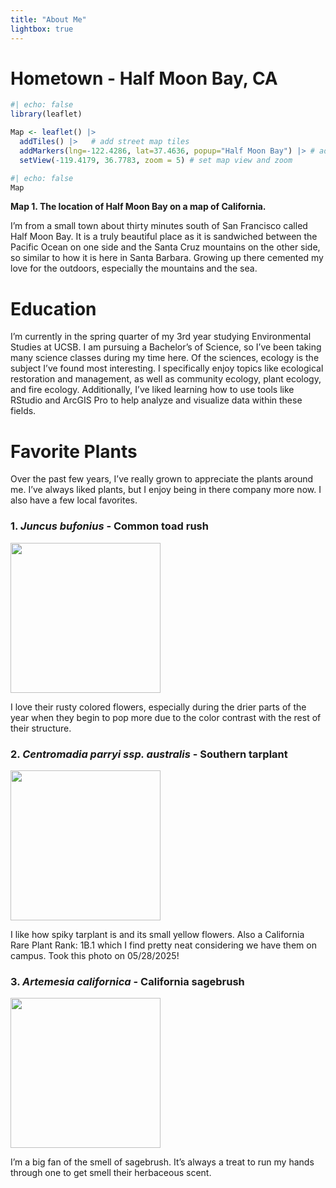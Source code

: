 ```yaml
---
title: "About Me"
lightbox: true
---
```


# Hometown - Half Moon Bay, CA

```r
#| echo: false
library(leaflet)

Map <- leaflet() |> 
  addTiles() |>   # add street map tiles
  addMarkers(lng=-122.4286, lat=37.4636, popup="Half Moon Bay") |> # add marker at Half Moon Bay
  setView(-119.4179, 36.7783, zoom = 5) # set map view and zoom
```

```r
#| echo: false
Map
```


**Map 1. The location of Half Moon Bay on a map of California.**

I'm from a small town about thirty minutes south of San Francisco called Half Moon Bay. It is a truly beautiful place as it is sandwiched between the Pacific Ocean on one side and the Santa Cruz mountains on the other side, so similar to how it is here in Santa Barbara. Growing up there cemented my love for the outdoors, especially the mountains and the sea.

# Education

I'm currently in the spring quarter of my 3rd year studying Environmental Studies at UCSB. I am pursuing a Bachelor's of Science, so I've been taking many science classes during my time here. Of the sciences, ecology is the subject I've found most interesting. I specifically enjoy topics like ecological restoration and management, as well as community ecology, plant ecology, and fire ecology. Additionally, I've liked learning how to use tools like RStudio and ArcGIS Pro to help analyze and visualize data within these fields. 

# Favorite Plants

Over the past few years, I've really grown to appreciate the plants around me. I've always liked plants, but I enjoy being in there company more now. I also have a few local favorites.

### 1. *Juncus bufonius* - Common toad rush


![](media/j_bufonius.jpg){height="2.5in" group="plant-gallery" fig-align="center"}

I love their rusty colored flowers, especially during the drier parts of the year when they begin to pop more due to the color contrast with the rest of their structure.

### 2. *Centromadia parryi ssp. australis* - Southern tarplant


![](media/c_parryi.jpeg){height="2.5in" group="plant-gallery" fig-align="center"}

I like how spiky tarplant is and its small yellow flowers. Also a California Rare Plant Rank: 1B.1 which I find pretty neat considering we have them on campus. Took this photo on 05/28/2025!

### 3. *Artemesia californica* - California sagebrush


![](media/a_californica.jpg){height="2.5in" group="plant-gallery" fig-align="center"}

I'm a big fan of the smell of sagebrush. It's always a treat to run my hands through one to get smell their herbaceous scent.


